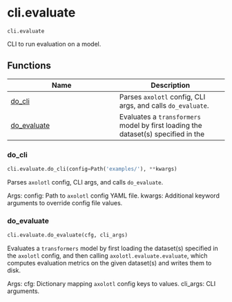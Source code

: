 # cli.evaluate { #axolotl.cli.evaluate }

`cli.evaluate`

CLI to run evaluation on a model.

## Functions

| Name | Description |
| --- | --- |
| [do_cli](#axolotl.cli.evaluate.do_cli) | Parses `axolotl` config, CLI args, and calls `do_evaluate`. |
| [do_evaluate](#axolotl.cli.evaluate.do_evaluate) | Evaluates a `transformers` model by first loading the dataset(s) specified in the |

### do_cli { #axolotl.cli.evaluate.do_cli }

```python
cli.evaluate.do_cli(config=Path('examples/'), **kwargs)
```

Parses `axolotl` config, CLI args, and calls `do_evaluate`.

Args:
    config: Path to `axolotl` config YAML file.
    kwargs: Additional keyword arguments to override config file values.

### do_evaluate { #axolotl.cli.evaluate.do_evaluate }

```python
cli.evaluate.do_evaluate(cfg, cli_args)
```

Evaluates a `transformers` model by first loading the dataset(s) specified in the
`axolotl` config, and then calling `axolotl.evaluate.evaluate`, which computes
evaluation metrics on the given dataset(s) and writes them to disk.

Args:
    cfg: Dictionary mapping `axolotl` config keys to values.
    cli_args: CLI arguments.
